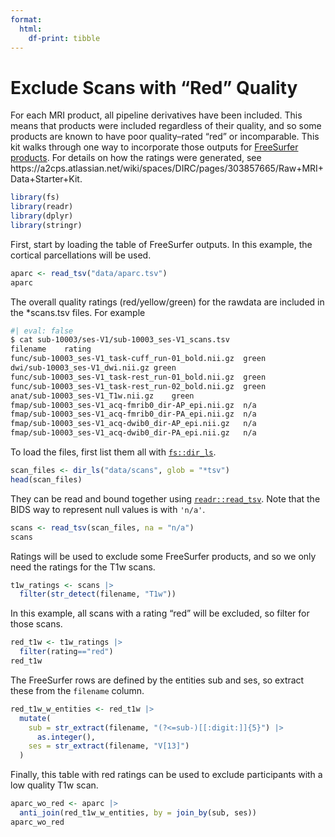 ```yaml
---
format:
  html:
    df-print: tibble
---
```


# Exclude Scans with "Red" Quality

For each MRI product, all pipeline derivatives have been included. This means that products were included regardless of their quality, and so some products are known to have poor quality--rated "red" or incomparable. This kit walks through one way to incorporate those outputs for [FreeSurfer products](freesurfer.qmd). For details on how the ratings were generated, see https://a2cps.atlassian.net/wiki/spaces/DIRC/pages/303857665/Raw+MRI+Data+Starter+Kit.

```r
library(fs)
library(readr)
library(dplyr)
library(stringr)
```

First, start by loading the table of FreeSurfer outputs. In this example, the cortical parcellations will be used.

```r
aparc <- read_tsv("data/aparc.tsv")
aparc
```


The overall quality ratings (red/yellow/green) for the rawdata are included in the *scans.tsv files. For example

```bash
#| eval: false
$ cat sub-10003/ses-V1/sub-10003_ses-V1_scans.tsv 
filename	rating
func/sub-10003_ses-V1_task-cuff_run-01_bold.nii.gz	green
dwi/sub-10003_ses-V1_dwi.nii.gz	green
func/sub-10003_ses-V1_task-rest_run-01_bold.nii.gz	green
func/sub-10003_ses-V1_task-rest_run-02_bold.nii.gz	green
anat/sub-10003_ses-V1_T1w.nii.gz	green
fmap/sub-10003_ses-V1_acq-fmrib0_dir-AP_epi.nii.gz	n/a
fmap/sub-10003_ses-V1_acq-fmrib0_dir-PA_epi.nii.gz	n/a
fmap/sub-10003_ses-V1_acq-dwib0_dir-AP_epi.nii.gz	n/a
fmap/sub-10003_ses-V1_acq-dwib0_dir-PA_epi.nii.gz	n/a
```

To load the files, first list them all with [`fs::dir_ls`](https://fs.r-lib.org/reference/dir_ls.html).

```r
scan_files <- dir_ls("data/scans", glob = "*tsv")
head(scan_files)
```

They can be read and bound together using [`readr::read_tsv`](https://readr.tidyverse.org/reference/read_delim.html). Note that the BIDS way to represent null values is with `'n/a'`.  

```r
scans <- read_tsv(scan_files, na = "n/a")
scans
```

Ratings will be used to exclude some FreeSurfer products, and so we only need the ratings for the T1w scans.

```r
t1w_ratings <- scans |>
  filter(str_detect(filename, "T1w"))
```

In this example, all scans with a rating "red" will be excluded, so filter for those scans.

```r
red_t1w <- t1w_ratings |>
  filter(rating=="red")
red_t1w
```

The FreeSurfer rows are defined by the entities sub and ses, so extract these from the `filename` column.

```r
red_t1w_w_entities <- red_t1w |>
  mutate(
    sub = str_extract(filename, "(?<=sub-)[[:digit:]]{5}") |>
      as.integer(),
    ses = str_extract(filename, "V[13]")
  )
```

Finally, this table with red ratings can be used to exclude participants with a low quality T1w scan.

```r
aparc_wo_red <- aparc |>
  anti_join(red_t1w_w_entities, by = join_by(sub, ses))
aparc_wo_red
```

